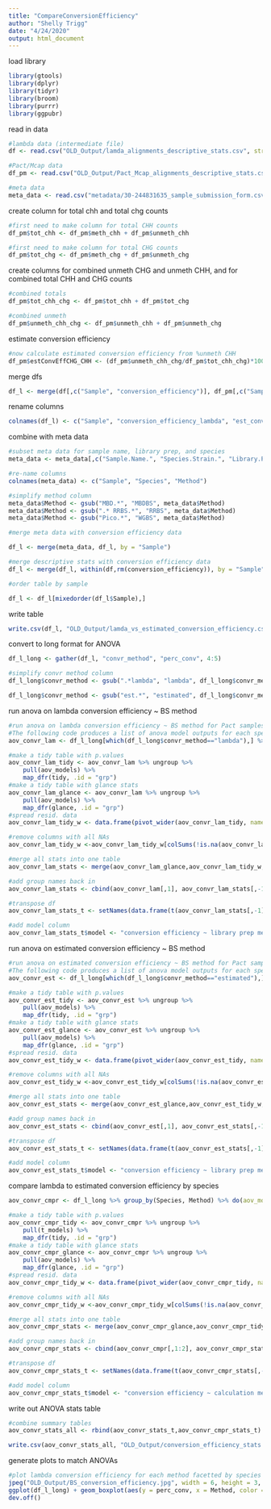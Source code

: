 ```yaml
---
title: "CompareConversionEfficiency"
author: "Shelly Trigg"
date: "4/24/2020"
output: html_document
---
```


load library
```r
library(gtools)
library(dplyr)
library(tidyr)
library(broom)
library(purrr)
library(ggpubr)
```

read in data
```r
#lambda data (intermediate file)
df <- read.csv("OLD_Output/lamda_alignments_descriptive_stats.csv", stringsAsFactors = FALSE)

#Pact/Mcap data
df_pm <- read.csv("OLD_Output/Pact_Mcap_alignments_descriptive_stats.csv", stringsAsFactors = FALSE)

#meta data
meta_data <- read.csv("metadata/30-244831635_sample_submission_form.csv", skip = 1, header = TRUE, quote = "", row.names = NULL)
```

create column for total chh and total chg counts
```r
#first need to make column for total CHH counts
df_pm$tot_chh <- df_pm$meth_chh + df_pm$unmeth_chh

#first need to make column for total CHG counts
df_pm$tot_chg <- df_pm$meth_chg + df_pm$unmeth_chg

```

create columns for combined unmeth CHG and unmeth CHH, and for combined total CHH and CHG counts
```r
#combined totals
df_pm$tot_chh_chg <- df_pm$tot_chh + df_pm$tot_chg

#combined unmeth
df_pm$unmeth_chh_chg <- df_pm$unmeth_chh + df_pm$unmeth_chg

```

estimate conversion efficiency 
```r
#now calculate estimated conversion efficiency from %unmeth CHH
df_pm$estConvEffCHG_CHH <- (df_pm$unmeth_chh_chg/df_pm$tot_chh_chg)*100
```


merge dfs
```r
df_l <- merge(df[,c("Sample", "conversion_efficiency")], df_pm[,c("Sample","estConvEffCHG_CHH")], by = "Sample")

```

rename columns
```r
colnames(df_l) <- c("Sample", "conversion_efficiency_lambda", "est_conversion_efficiency_umCHG_umCHH")
```

combine with meta data
```r
#subset meta data for sample name, library prep, and species
meta_data <- meta_data[,c("Sample.Name.", "Species.Strain.", "Library.Prep.Kit.Used.")]

#re-name columns
colnames(meta_data) <- c("Sample", "Species", "Method")

#simplify method column
meta_data$Method <- gsub("MBD.*", "MBDBS", meta_data$Method)
meta_data$Method <- gsub(".* RRBS.*", "RRBS", meta_data$Method)
meta_data$Method <- gsub("Pico.*", "WGBS", meta_data$Method)

#merge meta data with conversion efficiency data

df_l <- merge(meta_data, df_l, by = "Sample")

#merge descriptive stats with conversion efficiency data
df_l <- merge(df_l, within(df,rm(conversion_efficiency)), by = "Sample")

#order table by sample

df_l <- df_l[mixedorder(df_l$Sample),]

```

write table
```r
write.csv(df_l, "OLD_Output/lamda_vs_estimated_conversion_efficiency.csv", row.names = FALSE, quote = FALSE)
```

convert to long format for ANOVA
```r
df_l_long <- gather(df_l, "convr_method", "perc_conv", 4:5)

#simplify convr method column
df_l_long$convr_method <- gsub(".*lambda", "lambda", df_l_long$convr_method)

df_l_long$convr_method <- gsub("est.*", "estimated", df_l_long$convr_method)
```

run anova on lambda conversion efficiency ~ BS method
```r

#run anova on lambda conversion efficiency ~ BS method for Pact samples and for Mcap samples
#The following code produces a list of anova model outputs for each species
aov_convr_lam <- df_l_long[which(df_l_long$convr_method=="lambda"),] %>% group_by(Species) %>% do(aov_models = aov(perc_conv ~ Method, data =.))

#make a tidy table with p.values
aov_convr_lam_tidy <- aov_convr_lam %>% ungroup %>% 
    pull(aov_models) %>% 
    map_dfr(tidy, .id = "grp")
#make a tidy table with glance stats
aov_convr_lam_glance <- aov_convr_lam %>% ungroup %>% 
    pull(aov_models) %>% 
    map_dfr(glance, .id = "grp")
#spread resid. data 
aov_convr_lam_tidy_w <- data.frame(pivot_wider(aov_convr_lam_tidy, names_from = term, values_from=c(df, sumsq, meansq, statistic, p.value)))

#remove columns with all NAs
aov_convr_lam_tidy_w <-aov_convr_lam_tidy_w[colSums(!is.na(aov_convr_lam_tidy_w)) > 0]

#merge all stats into one table
aov_convr_lam_stats <- merge(aov_convr_lam_glance,aov_convr_lam_tidy_w,by = "grp")

#add group names back in
aov_convr_lam_stats <- cbind(aov_convr_lam[,1], aov_convr_lam_stats[,-1])

#transpose df
aov_convr_lam_stats_t <- setNames(data.frame(t(aov_convr_lam_stats[,-1])), aov_convr_lam_stats[,1])

#add model column
aov_convr_lam_stats_t$model <- "conversion efficiency ~ library prep method"
```

run anova on estimated conversion efficiency ~ BS method
```r

#run anova on estimated conversion efficiency ~ BS method for Pact samples and for Mcap samples
#The following code produces a list of anova model outputs for each species
aov_convr_est <- df_l_long[which(df_l_long$convr_method=="estimated"),] %>% group_by(Species) %>% do(aov_models = aov(perc_conv ~ Method, data =.))

#make a tidy table with p.values
aov_convr_est_tidy <- aov_convr_est %>% ungroup %>% 
    pull(aov_models) %>% 
    map_dfr(tidy, .id = "grp")
#make a tidy table with glance stats
aov_convr_est_glance <- aov_convr_est %>% ungroup %>% 
    pull(aov_models) %>% 
    map_dfr(glance, .id = "grp")
#spread resid. data 
aov_convr_est_tidy_w <- data.frame(pivot_wider(aov_convr_est_tidy, names_from = term, values_from=c(df, sumsq, meansq, statistic, p.value)))

#remove columns with all NAs
aov_convr_est_tidy_w <-aov_convr_est_tidy_w[colSums(!is.na(aov_convr_est_tidy_w)) > 0]

#merge all stats into one table
aov_convr_est_stats <- merge(aov_convr_est_glance,aov_convr_est_tidy_w,by = "grp")

#add group names back in
aov_convr_est_stats <- cbind(aov_convr_est[,1], aov_convr_est_stats[,-1])

#transpose df
aov_convr_est_stats_t <- setNames(data.frame(t(aov_convr_est_stats[,-1])), aov_convr_est_stats[,1])

#add model column
aov_convr_est_stats_t$model <- "conversion efficiency ~ library prep method"
```






compare lambda to estimated conversion efficiency by species
```r
aov_convr_cmpr <- df_l_long %>% group_by(Species, Method) %>% do(aov_models = aov(perc_conv ~ convr_method, data =.))

#make a tidy table with p.values
aov_convr_cmpr_tidy <- aov_convr_cmpr %>% ungroup %>% 
    pull(t_models) %>% 
    map_dfr(tidy, .id = "grp")
#make a tidy table with glance stats
aov_convr_cmpr_glance <- aov_convr_cmpr %>% ungroup %>% 
    pull(aov_models) %>% 
    map_dfr(glance, .id = "grp")
#spread resid. data 
aov_convr_cmpr_tidy_w <- data.frame(pivot_wider(aov_convr_cmpr_tidy, names_from = term, values_from=c(df, sumsq, meansq, statistic, p.value)))

#remove columns with all NAs
aov_convr_cmpr_tidy_w <-aov_convr_cmpr_tidy_w[colSums(!is.na(aov_convr_cmpr_tidy_w)) > 0]

#merge all stats into one table
aov_convr_cmpr_stats <- merge(aov_convr_cmpr_glance,aov_convr_cmpr_tidy_w,by = "grp")

#add group names back in
aov_convr_cmpr_stats <- cbind(aov_convr_cmpr[,1:2], aov_convr_cmpr_stats[,-1])

#transpose df
aov_convr_cmpr_stats_t <- setNames(data.frame(t(aov_convr_cmpr_stats[,-1])), aov_convr_cmpr_stats[,1:2])

#add model column
aov_convr_cmpr_stats_t$model <- "conversion efficiency ~ calculation method"

```

write out ANOVA stats table
```r
#combine summary tables
aov_convr_stats_all <- rbind(aov_convr_stats_t,aov_convr_cmpr_stats_t)

write.csv(aov_convr_stats_all, "OLD_Output/conversion_efficiency_stats.csv", quote = FALSE)
```


generate plots to match ANOVAs
```r
#plot lambda conversion efficiency for each method facetted by species
jpeg("OLD_Output/BS_conversion_efficiency.jpg", width = 6, height = 3, units = "in", res = 300)
ggplot(df_l_long) + geom_boxplot(aes(y = perc_conv, x = Method, color = Method, fill = convr_method),outlier.shape = NA) + facet_wrap(~Species) + theme_bw() + theme(axis.title.x=element_blank(),axis.text.x=element_blank(),axis.ticks.x=element_blank(),strip.background =element_rect(fill="white"),strip.text = element_text(face = "italic")) + scale_color_manual(values = c("#E6550D", "#756BB1","#31A354" )) + ylab("conversion efficiency (%)") + scale_fill_grey() + labs(color = "library prep method",fill = "conversion efficiency\ncalcuation method")
dev.off()
```

